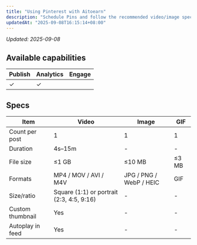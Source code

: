 ```yaml
---
title: "Using Pinterest with Aitoearn"
description: "Schedule Pins and follow the recommended video/image specs in Aitoearn."
updatedAt: "2025-09-08T16:15:14+08:00"
---
```

<!-- UPDATED_AT -->
_Updated: 2025-09-08_

## Available capabilities

| Publish | Analytics | Engage |
| --- | --- | --- |
| ✓ | ✓ |  |

## Specs

| Item | Video | Image | GIF |
| --- | --- | --- | --- |
| Count per post | 1 | 1 | 1 |
| Duration | 4s–15m | - | - |
| File size | ≤1 GB | ≤10 MB | ≤3 MB |
| Formats | MP4 / MOV / AVI / M4V | JPG / PNG / WebP / HEIC | GIF |
| Size/ratio | Square (1:1) or portrait (2:3, 4:5, 9:16) | - | - |
| Custom thumbnail | Yes | - | - |
| Autoplay in feed | Yes | - | - |
